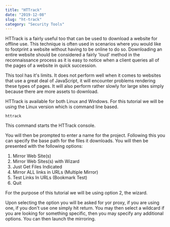 ```yaml
---
title: "HTTrack"
date: "2019-12-08"
slug: "ht-track"
category: "Security Tools"
---
```


HTTrack is a fairly useful too that can be used to download a website for offline use. This technique is often used in scenarios where you would like to footprint a website without having to be online to do so. Downloading an entire website should be considered a fairly 'loud' method in the reconnaissance process as it is easy to notice when a client queries all of the pages of a website in quick succession.

This tool has it's limits. It does not perform well when it comes to websites that use a great deal of JavaScript, it will encounter problems rendering these types of pages. It will also perform rather slowly for large sites simply because there are more assets to download.

HTTrack is available for both Linux and Windows. For this tutorial we will be using the Linux version which is command line based. 

```
httrack
```
This command starts the HTTrack console.

You will then be prompted to enter a name for the project. Following this you can specify the base path for the files it downloads. You will then be presented with the following options:
1. Mirror Web Site(s)
2. Mirror Web Sites(s) with Wizard
3. Just Get Files Indicated
4. Mirror ALL links in URLs (Multiple Mirror)
5. Test Links In URLs (Bookmark Test)
0. Quit

For the purpose of this tutorial we will be using option 2, the wizard.

Upon selecting the option you will be asked for yor proxy, if you are using one, if you don't use one simply hit return. You may then select a wildcard if you are looking for something specific, then you may specify any additional options. You can then launch the mirroring.
